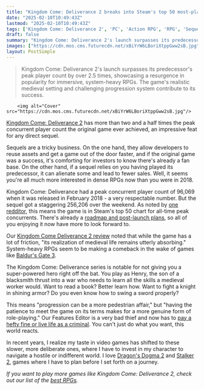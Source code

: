```yaml
---
title: "Kingdom Come: Deliverance 2 breaks into Steam's top 50 most-played with a peak concurrent player count more than twice what the original had"
date: "2025-02-10T10:49:43Z"
lastmod: "2025-02-10T10:49:43Z"
tags: ['Kingdom Come: Deliverance 2', 'PC', 'Action RPG', 'RPG', 'Sequel', 'Steam', "Baldur's Gate 3", 'Dragons Dogma 2', 'Stalker 2']
draft: false
summary: "Kingdom Come: Deliverance 2's launch surpasses its predecessor's peak player count by over 2.5 times, showcasing a resurgence in popularity for immersive, system-heavy RPGs.  The game's realistic medieval setting and challenging progression system contribute to its success."
images: ["https://cdn.mos.cms.futurecdn.net/xBiYrW6LBoriXtppGww2sB.jpg"]
layout: PostSimple
---
```

> Kingdom Come: Deliverance 2's launch surpasses its predecessor's peak player count by over 2.5 times, showcasing a resurgence in popularity for immersive, system-heavy RPGs.  The game's realistic medieval setting and challenging progression system contribute to its success.


        <img alt="Cover" src="https://cdn.mos.cms.futurecdn.net/xBiYrW6LBoriXtppGww2sB.jpg"/>
        
[<u>Kingdom Come: Deliverance 2</u>](https://www.gamesradar.com/games/action-rpg/kingdom-come-deliverance-2-tips/) has more than two and a half times the peak concurrent player count the original game ever achieved, an impressive feat for any direct sequel.

Sequels are a tricky business. On the one hand, they allow developers to reuse assets and get a game out of the door faster, and if the original game was a success, it's comforting for investors to know there's already a fan base. On the other hand, if a sequel relies on you having played its predecessor, it can alienate some and lead to fewer sales. Well, it seems you're all much more interested in dense RPGs now than you were in 2018.

Kingdom Come: Deliverance had a peak concurrent player count of 96,069 when it was released in February 2018 - a very respectable number. But the sequel got a staggering 256,206 over the weekend. As noted by [<u>one redditor</u>](https://www.reddit.com/r/Games/comments/1ilnx1l/on_the_first_weekend_after_launch_kcd2_breaks/?share_id=Wo91a1ER1ZbHX1wCSurPx&utm_content=1&utm_medium=android_app&utm_name=androidcss&utm_source=share&utm_term=1), this means the game is in Steam's top 50 chart for all-time peak concurrents. There's already a [<u>roadmap and post-launch plans</u>](https://www.gamesradar.com/games/action-rpg/kingdom-come-deliverance-2-roadmap/), so all of you enjoying it now have more to look forward to.

Our [<u>Kingdom Come Deliverance 2 review</u>](https://www.gamesradar.com/games/rpg/kingdom-come-deliverance-2-review-even-if-some-friction-can-lead-to-frustration-its-realization-of-medieval-life-remains-utterly-absorbing/) noted that while the game has a lot of friction, "its realization of medieval life remains utterly absorbing." System-heavy RPGs seem to be making a comeback in the wake of games like [Baldur's Gate 3](https://www.gamesradar.com/baldurs-gate-3-guide/).

The Kingdom Come: Deliverance series is notable for not giving you a super-powered hero right off the bat. You play as Henry, the son of a blacksmith thrust into a war who needs to learn all the skills a medieval worker would. Want to read a book? Better learn how. Want to fight a knight in shining armor? Do you even know how to swing a sword properly?

This means "progression can be a more pedestrian affair," but "having the patience to meet the game on its terms makes for a more genuine form of role-playing." Our Features Editor is a very bad thief and now has to [<u>pay a hefty fine or live life as a criminal</u>](https://www.gamesradar.com/games/rpg/i-underestimated-kingdom-come-deliverance-2-and-now-ive-got-to-find-2-000-groschen-or-live-as-a-criminal-forever-all-because-of-a-stupid-lute/). You can't just do what you want, this world reacts.

In recent years, I realize my taste in video games has shifted to these slower, more deliberate ones, where I have to invest in my character to navigate a hostile or indifferent world. I love [<u>Dragon's Dogma 2</u>](https://www.gamesradar.com/dragons-dogma-2-review/) and [<u>Stalker 2</u>](https://www.gamesradar.com/games/fps/Stalker-2-Heart-of-Chornobyl-review/), games where I have to plan before I set forth on a journey.

*If you want to play more games like Kingdom Come: Deliverance 2, check out our list of the *[<u><em>best RPGs</em></u>](https://www.gamesradar.com/best-rpg-games/)*.*
        